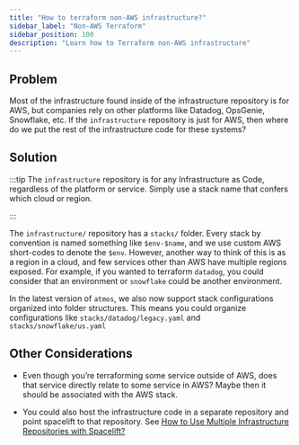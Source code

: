 ```yaml
---
title: "How to terraform non-AWS infrastructure?"
sidebar_label: "Non-AWS Terraform"
sidebar_position: 100
description: "Learn how to Terraform non-AWS infrastructure"
---
```


## Problem

Most of the infrastructure found inside of the infrastructure repository is for AWS, but companies rely on other platforms like Datadog, OpsGenie, Snowflake, etc. If the `infrastructure` repository is just for AWS, then where do we put the rest of the infrastructure code for these systems?

## Solution

:::tip
The `infrastructure` repository is for any Infrastructure as Code, regardless of the platform or service. Simply use a stack name that confers which cloud or region.

:::

The `infrastructure/` repository has a `stacks/` folder. Every stack by convention is named something like `$env-$name`, and we use custom AWS short-codes to denote the `$env`. However, another way to think of this is as a region in a cloud, and few services other than AWS have multiple regions exposed. For example, if you wanted to terraform `datadog`, you could consider that an environment or `snowflake` could be another environment.

In the latest version of `atmos`, we also now support stack configurations organized into folder structures. This means you could organize configurations like `stacks/datadog/legacy.yaml` and `stacks/snowflake/us.yaml`

## Other Considerations

- Even though you’re terraforming some service outside of AWS, does that service directly relate to some service in AWS? Maybe then it should be associated with the AWS stack.

- You could also host the infrastructure code in a separate repository and point spacelift to that repository. See [How to Use Multiple Infrastructure Repositories with Spacelift?](/resources/deprecated/spacelift/tutorials/how-to-use-multiple-infrastructure-repositories-with-spacelift)


